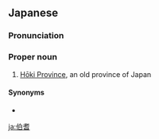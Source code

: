 ==Japanese==
{{wikipedia|lang=ja}}
{{ja-kanjitab|yomi=irr|sort=ほうき}}

===Pronunciation===
{{ja-pron|ほうき}}

===Proper noun===
{{ja-pos|proper|ほうき|hhira=はうき}}

# [[w:Hōki Province|Hōki Province]], an old province of Japan

====Synonyms====
* {{ja-r|伯州|^はくしゅう}}

[[ja:伯耆]]